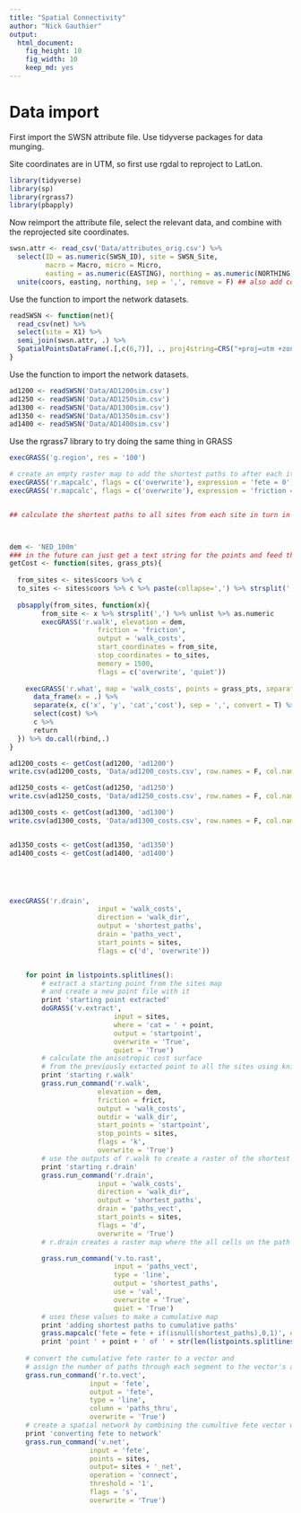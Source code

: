 ```yaml
---
title: "Spatial Connectivity"
author: "Nick Gauthier"
output:
  html_document: 
    fig_height: 10
    fig_width: 10
    keep_md: yes
---
```

# Data import

First import the SWSN attribute file. Use tidyverse packages for data munging.

Site coordinates are in UTM, so first use rgdal to reproject to LatLon.
```r
library(tidyverse)
library(sp) 
library(rgrass7)
library(pbapply)
```

Now reimport the attribute file, select the relevant data, and combine with the reprojected site coordinates.
```r
swsn.attr <- read_csv('Data/attributes_orig.csv') %>%
  select(ID = as.numeric(SWSN_ID), site = SWSN_Site, 
         macro = Macro, micro = Micro, 
         easting = as.numeric(EASTING), northing = as.numeric(NORTHING)) %>%
  unite(coors, easting, northing, sep = ',', remove = F) ## also add column of both easting and northing
```
Use the function to import the network datasets.
```r
readSWSN <- function(net){
  read_csv(net) %>%
  select(site = X1) %>%
  semi_join(swsn.attr, .) %>%
  SpatialPointsDataFrame(.[,c(6,7)], ., proj4string=CRS("+proj=utm +zone=12 +datum=WGS84"))
}
```
Use the function to import the network datasets.
```r
ad1200 <- readSWSN('Data/AD1200sim.csv')
ad1250 <- readSWSN('Data/AD1250sim.csv')
ad1300 <- readSWSN('Data/AD1300sim.csv')
ad1350 <- readSWSN('Data/AD1350sim.csv')
ad1400 <- readSWSN('Data/AD1400sim.csv')
```

Use the rgrass7 library to try doing the same thing in GRASS

```r

execGRASS('g.region', res = '100')

# create an empty raster map to add the shortest paths to after each iteration
execGRASS('r.mapcalc', flags = c('overwrite'), expression = 'fete = 0')
execGRASS('r.mapcalc', flags = c('overwrite'), expression = 'friction = 1')


## calculate the shortest paths to all sites from each site in turn in a for loop



dem <- 'NED_100m'
### in the future can just get a text string for the points and feed them to r.walk, sending dem thru writeRAST
getCost <- function(sites, grass_pts){
  
  from_sites <- sites$coors %>% c
  to_sites <- sites$coors %>% c %>% paste(collapse=',') %>% strsplit(',') %>% unlist %>% as.numeric
  
  pbsapply(from_sites, function(x){
        from_site <- x %>% strsplit(',') %>% unlist %>% as.numeric
        execGRASS('r.walk', elevation = dem,
                      friction = 'friction',
                      output = 'walk_costs',
                      start_coordinates = from_site,
                      stop_coordinates = to_sites,
                      memory = 1500,
                      flags = c('overwrite', 'quiet'))
  
    execGRASS('r.what', map = 'walk_costs', points = grass_pts, separator = ',', intern = T) %>%
      data_frame(x = .) %>% 
      separate(x, c('x', 'y', 'cat','cost'), sep = ',', convert = T) %>%
      select(cost) %>%
      c %>%
      return
  }) %>% do.call(rbind,.)
}

ad1200_costs <- getCost(ad1200, 'ad1200')
write.csv(ad1200_costs, 'Data/ad1200_costs.csv', row.names = F, col.names = F)

ad1250_costs <- getCost(ad1250, 'ad1250')
write.csv(ad1250_costs, 'Data/ad1250_costs.csv', row.names = F, col.names = F)

ad1300_costs <- getCost(ad1300, 'ad1300')
write.csv(ad1300_costs, 'Data/ad1300_costs.csv', row.names = F, col.names = F)


ad1350_costs <- getCost(ad1350, 'ad1350')
ad1400_costs <- getCost(ad1400, 'ad1400')





execGRASS('r.drain',
                      input = 'walk_costs',
                      direction = 'walk_dir',
                      output = 'shortest_paths',
                      drain = 'paths_vect',
                      start_points = sites,
                      flags = c('d', 'overwrite'))


    for point in listpoints.splitlines():
        # extract a starting point from the sites map
        # and create a new point file with it
        print 'starting point extracted'
        doGRASS('v.extract',
                          input = sites,
                          where = 'cat = ' + point,
                          output = 'startpoint',
                          overwrite = 'True',
                          quiet = 'True')
        # calculate the anisotropic cost surface
        # from the previously extacted point to all the sites using knight's move
        print 'starting r.walk'
        grass.run_command('r.walk',
                      elevation = dem,
                      friction = frict,
                      output = 'walk_costs',
                      outdir = 'walk_dir',
                      start_points = 'startpoint',
                      stop_points = sites,
                      flags = 'k',
                      overwrite = 'True')
        # use the outputs of r.walk to create a raster of the shortest paths to each site
        print 'starting r.drain'
        grass.run_command('r.drain',
                      input = 'walk_costs',
                      direction = 'walk_dir',
                      output = 'shortest_paths',
                      drain = 'paths_vect',
                      start_points = sites,
                      flags = 'd',
                      overwrite = 'True')
        # r.drain creates a raster map where the all cells on the path = 1,

        grass.run_command('v.to.rast',
                          input = 'paths_vect',
                          type = 'line',
                          output = 'shortest_paths',
                          use = 'val',
                          overwrite = 'True',
                          quiet = 'True')
        # uses these values to make a cumulative map
        print 'adding shortest paths to cumulative paths'
        grass.mapcalc('fete = fete + if(isnull(shortest_paths),0,1)', overwrite='True')
        print 'point ' + point + ' of ' + str(len(listpoints.splitlines())) + ' complete'
        
    # convert the cumulative fete raster to a vector and
    # assign the number of paths through each segment to the vector's attributes.
    grass.run_command('r.to.vect',
                    input = 'fete',
                    output = 'fete',
                    type = 'line',
                    column = 'paths_thru',
                    overwrite = 'True')
    # create a spatial network by combining the cumultive fete vector with the initial points vector
    print 'converting fete to network'
    grass.run_command('v.net',
                    input = 'fete',
                    points = sites,
                    output= sites + '_net',
                    operation = 'connect',
                    threshold = '1',
                    flags = 's',
                    overwrite = 'True')
```

